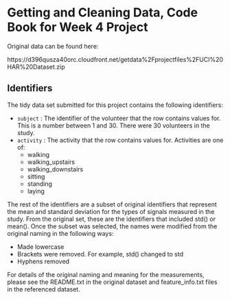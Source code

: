 
# Getting and Cleaning Data, Code Book for Week 4 Project

Original data can be found here:

https://d396qusza40orc.cloudfront.net/getdata%2Fprojectfiles%2FUCI%20HAR%20Dataset.zip

## Identifiers

The tidy data set submitted for this project contains the following identifiers:

* `subject` : The identifier of the volunteer that the row contains values for.  This is a number between 1 and 30.  There were 30 volunteers in the study.
* `activity` : The activity that the row contains values for.  Activities are one of: 
    + walking
    + walking_upstairs
    + walking_downstairs
    + sitting 
    + standing
    + laying

The rest of the identifiers are a subset of original identifiers that represent the mean and standard deviation for the types of signals measured in the study. From the original set, these are the identifiers that included std() or mean().  Once the subset was selected, the  names were modified from the original naming in the following ways:

* Made lowercase
* Brackets were removed.  For example, std() changed to std
* Hyphens removed

For details of the original naming and meaning for the measurements, please see the README.txt in the original dataset and feature_info.txt files in the referenced dataset.

